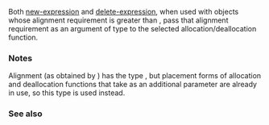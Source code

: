 {{cpp/title|align_val_t}}
{{cpp/memory/new/navbar}}
{{dcl begin}}
{{dcl header | new}}
{{dcl | since=c++17|1=
enum class align_val_t : std::size_t {};
}}
{{dcl end}}

Both [[cpp/language/new|new-expression]] and [[cpp/language/delete|delete-expression]], when used with objects whose alignment requirement is greater than {{tt|__STDCPP_DEFAULT_NEW_ALIGNMENT__}}, pass that alignment requirement as an argument of type {{tt|std::align_val_t}} to the selected allocation/deallocation function.

===Notes===
Alignment (as obtained by {{c|alignof}}) has the type {{lc|std::size_t}}, but placement forms of allocation and deallocation functions that take {{lc|std::size_t}} as an additional parameter are already in use, so this type is used instead.
{{feature test macro|value=201606L|std=C++17|__cpp_aligned_new|Dynamic memory allocation for over-aligned data}}

===See also===
{{dsc begin}}
{{dsc inc | cpp/memory/new/dsc operator_new}}
{{dsc inc | cpp/memory/new/dsc operator_delete}}
{{dsc end}}

{{langlinks|es|ja|ru|zh}}